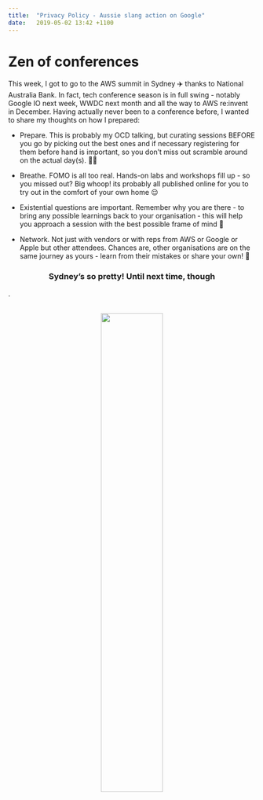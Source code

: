 ```yaml
---
title:  "Privacy Policy - Aussie slang action on Google"
date:   2019-05-02 13:42 +1100
---
```



<div className="blog">

# Zen of conferences

This week, I got to go to the AWS summit in Sydney ✈️ thanks to National Australia Bank. In fact, tech conference season is in full swing - notably Google IO next week, WWDC next month and all the way to AWS re:invent in December. Having actually never been to a conference before, I wanted to share my thoughts on how I prepared:

- Prepare. This is probably my OCD talking, but curating sessions BEFORE you go by picking out the best ones and if necessary registering for them before hand is important, so you don’t miss out scramble around on the actual day(s). 👍🏽

- Breathe. FOMO is all too real. Hands-on labs and workshops fill up - so you missed out? Big whoop! its probably all published online for you to try out in the comfort of your own home 😌

- Existential questions are important. Remember why you are there - to bring any possible learnings back to your organisation - this will help you approach a session with the best possible frame of mind 🎉

- Network. Not just with vendors or with reps from AWS or Google or Apple but other attendees. Chances are, other organisations are on the same journey as yours - learn from their mistakes or share your own! 📱

<h3 align="center"> Sydney’s so pretty! Until next time, though</h3>.
<br/>
<br/>
<p align="center">
<img src= { sydney } width="50%"/>
</p>
</div>